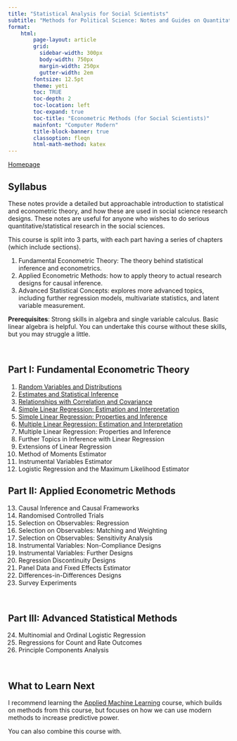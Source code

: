 ```yaml
---
title: "Statistical Analysis for Social Scientists"
subtitle: "Methods for Political Science: Notes and Guides on Quantitative Methods"
format:
    html:
        page-layout: article
        grid:
          sidebar-width: 300px
          body-width: 750px
          margin-width: 250px
          gutter-width: 2em
        fontsize: 12.5pt
        theme: yeti
        toc: TRUE
        toc-depth: 2
        toc-location: left
        toc-expand: true
        toc-title: "Econometric Methods (for Social Scientists)"
        mainfont: "Computer Modern"
        title-block-banner: true
        classoption: fleqn
        html-math-method: katex
---
```


[Homepage](https://politicalscience.github.io)

## Syllabus

These notes provide a detailed but approachable introduction to statistical and econometric theory, and how these are used in social science research designs. These notes are useful for anyone who wishes to do serious quantitative/statistical research in the social sciences.

This course is split into 3 parts, with each part having a series of chapters (which include sections).

1.  Fundamental Econometric Theory: The theory behind statistical inference and econometrics.
2.  Applied Econometric Methods: how to apply theory to actual research designs for causal inference.
3.  Advanced Statistical Concepts: explores more advanced topics, including further regression models, multivariate statistics, and latent variable measurement.

**Prerequisites**: Strong skills in algebra and single variable calculus. Basic linear algebra is helpful. You can undertake this course without these skills, but you may struggle a little.

<br />

## Part I: Fundamental Econometric Theory

1.  [Random Variables and Distributions](https://politicalscience.github.io/metrics/1.html)
2.  [Estimates and Statistical Inference](https://politicalscience.github.io/metrics/2.html)
3.  [Relationships with Correlation and Covariance](https://politicalscience.github.io/metrics/3.html)
4.  [Simple Linear Regression: Estimation and Interpretation](https://politicalscience.github.io/metrics/4.html)
5.  [Simple Linear Regression: Properties and Inference](https://politicalscience.github.io/metrics/5.html)
6.  [Multiple Linear Regression: Estimation and Interpretation](https://politicalscience.github.io/metrics/6.html)
7.  Multiple Linear Regression: Properties and Inference
8.  Further Topics in Inference with Linear Regression
9.  Extensions of Linear Regression
10. Method of Moments Estimator
11. Instrumental Variables Estimator
12. Logistic Regression and the Maximum Likelihood Estimator

## Part II: Applied Econometric Methods

13. Causal Inference and Causal Frameworks
14. Randomised Controlled Trials
15. Selection on Observables: Regression
16. Selection on Observables: Matching and Weighting
17. Selection on Observables: Sensitivity Analysis
18. Instrumental Variables: Non-Compliance Designs
19. Instrumental Variables: Further Designs
20. Regression Discontinuity Designs
21. Panel Data and Fixed Effects Estimator
22. Differences-in-Differences Designs
23. Survey Experiments

<br />

## Part III: Advanced Statistical Methods

24. Multinomial and Ordinal Logistic Regression
25. Regressions for Count and Rate Outcomes
26. Principle Components Analysis

<br />

## What to Learn Next

I recommend learning the [Applied Machine Learning](https://politicalscience.github.io/machine) course, which builds on methods from this course, but focuses on how we can use modern methods to increase predictive power.

You can also combine this course with.
